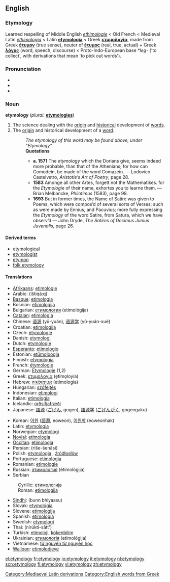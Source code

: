 {{wikipedia}}
==English==

===Etymology===
{{unreferenced}}
Learned respelling of Middle English ''[[ethimologie]]'' < Old French < Medieval Latin ''[[ethimologia]]'' < Latin '''[[etymologia]]''' < Greek '''[[ετυμολογία]]''', made from Greek '''[[έτυμον]]''' (true sense), neuter of '''[[έτυμος]]''' (real, true, actual) + Greek '''[[λόγος]]''' (word, speech, discourse) < Proto-Indo-European base ''*leg-'' ('to collect', with derivations that mean 'to pick out words').

===Pronunciation===
*{{AHD|ĕt"ə-mŏl'ə-jē}}
*{{IPA|/ˌetɪˈmɒlədʒɪ/}}
*{{SAMPA|/%etI"mQl@dZI/}}

===Noun===
'''etymology''' (''plural:'' '''[[etymologies]]''')

# The science dealing with the [[origin]] and [[historical]] development of [[word]]s.
# The [[origin]] and historical development of a [[word]]. 
#:''The etymology of this word may be found above, under "Etymology".''
#:'''Quotations'''
#:*'''a. 1571''' The ''etymology'' which the Dorians give, seems indeed more probable, than that of the Athenians; for how can Comodein, be made of the word Comazein. — Lodovico Castelvetro, ''Aristotle’s Art of Poetry'', page 28.
#:*'''1583''' Amonge all other Artes, forgett not the Mathematikes. for the ''Etymologie'' of their name, exhortes you to learne them. &mdash; Brian Melbancke, ''Philotimus'' (1583), page 98.
#:*'''1693''' But in former times, the Name of Satire was given to Poems, which were compos’d of several sorts of Verses; such as were made by Ennius, and Pacuvius; more fully expressing the ''Etymology'' of the word Satire, from Satura, which we have observ’d — John Dryde, ''The Satires of Decimus Junius Juvenalis'', page 26.

====Derived terms====
*[[etymological]]
*[[etymologist]]
*[[etymon]]
*[[folk etymology]]

====Translations====
{{top}}
*[[Afrikaans]]: [[etimologie]]
*Arabic: {{ARchar|[[اشتقاق|اِشْتِقَاق]]}} (ištiqá:q) {{m}}
*[[Basque]]: [[etimologia]]
*Bosnian: [[etimologija#Bosnian|etimologija]] {{f}}
*Bulgarian: [[етимология]] (etimológija) {{f}}
*[[Catalan]]: [[etimologia]]
*Chinese: [[语源]] (yǔ-yuán), [[语源学]] (yǔ-yuán-xué)
*Croatian: [[etimologija#Croatian|etimologija]] {{f}}
*Czech: [[etymologie]]
*Danish: [[etymologi]]
*Dutch: [[etymologie]] {{f}}
*[[Esperanto]]: [[etimologio]]
*Estonian: [[etümoloogia]]
*Finnish: [[etymologia]]
*French: [[étymologie]] {{f}}
*German: [[Etymologie]] {{f}} (1,2)
*Greek: [[ετυμολογία]] (e̞timo̞loyía) {{f}}
*Hebrew: [[אטימולוגיה]] (etimologia) {{f}}
*Hungarian: [[szófejtés]]
*Indonesian: [[etimologi]]
*Italian: [[etimologia]] {{f}}
*Icelandic: [[orðsifjafræði]]
*Japanese: [[語源]] ([[ごげん]], gogen), [[語源学]] ([[ごげんがく]], gogengaku)
{{mid}}
*Korean: [[어원]] ([[語源]], eoweon), [[어원학]] (eoweonhak)
*Latin: [[etymologia]] {{f}}
*Norwegian: [[etymologi]]
*[[Novial]]: [[etimologia]]
*[[Occitan]]: [[etimologia]]
*Persian: {{FAchar|[[ریشه‌شناسی]]}} (rīše-šenâsi)
*Polish: [[etymologia]] {{f}}, [[źródłosłów]] {{m}}
*Portuguese: [[etimologia]] {{f}}
*Romanian: [[etimologie]] {{f}}
*Russian: [[этимология]] (ètimológija) {{f}}
*Serbian
:Cyrillic: [[етимологија#Serbian|етимологија]] {{f}}
:Roman: [[etimologija#Serbian|etimologija]] {{f}}
*[[Sindhi]]: {{SDchar|[[بُڻڀياسُ]]}} (bunn bhiyaasu) {{m}}
*Slovak: [[etymológia]] {{f}}
*Slovene: [[etimologija]] {{f}}
*Spanish: [[etimología]] {{f}}
*Swedish: [[etymologi]]
*Thai: {{THchar|[[นิรุกติศาสตร์]]}} (nírúktì-sātt')
*Turkish: [[etimoloji]], [[kökenbilim]]
*Ukrainian: [[етимологія]] (etimológija) {{f}}
*Vietnamese: [[từ nguyên từ nguyên học]]
*[[Walloon]]: [[etimolodjeye]]
{{bottom}}

[[Category:Mediaeval Latin derivations]]
[[Category:English words from Greek]]

[[el:etymology]]
[[fr:etymology]]
[[io:etymology]]
[[it:etymology]]
[[nl:etymology]]
[[scn:etymology]]
[[fi:etymology]]
[[vi:etymology]]
[[zh:etymology]]